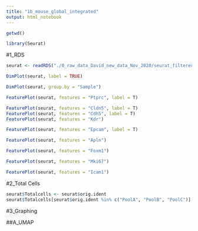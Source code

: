 ```yaml
---
title: "1b_mouse_global_integrated"
output: html_notebook
---
```


```r
getwd()
```


```r
library(Seurat)
```

#1_RDS

```r
seurat <- readRDS("./0_raw_data_David_new_data_Nov_2020/seurat_filtered_processed.rds")
```

```r
DimPlot(seurat, label = TRUE)
```

```r
DimPlot(seurat, group.by = "Sample")
```

```r
FeaturePlot(seurat, features = "Ptprc", label = T)
```

```r
FeaturePlot(seurat, features = "Cldn5", label = T)
FeaturePlot(seurat, features = "Cdh5", label = T)
FeaturePlot(seurat, features = "Kdr")
```

```r
FeaturePlot(seurat, features = "Epcam", label = T)
```

```r
FeaturePlot(seurat, features = "Apln")
```

```r
FeaturePlot(seurat, features = "Foxm1")
```

```r
FeaturePlot(seurat, features = "Mki67")
```

```r
FeaturePlot(seurat, features = "Icam1")
```



#2_Total Cells

```r
seurat$Totalcells <- seurat$orig.ident
seurat$Totalcells[seurat$orig.ident %in% c("PoolA", "PoolB", "PoolC")] <- "Cells"
```

#3_Graphing 

##A_UMAP

















